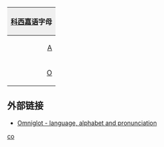 {| style="margin:0.2em auto;padding:0;border:1px solid #ced8df;clear:{{{clear|both}}};width:{{{width|36em}}};"
! colspan="30" style="background:#efefef;"|[[科西嘉语]]字母
|- lang="co"
|style="padding-left:0.15em;text-align:right;"|[[A]]
|style="padding-right:0.15em;text-align:left;"|[[a]]
|style="padding-left:0.15em;text-align:right;"|[[B]]
|style="padding-right:0.15em;text-align:left;"|[[b]]
|style="padding-left:0.15em;text-align:right;"|[[C]]
|style="padding-right:0.15em;text-align:left;"|[[c]]
|style="padding-left:0.15em;text-align:right;"|[[Chj]]
|style="padding-right:0.15em;text-align:left;"|[[chj]]
|style="padding-left:0.15em;text-align:right;"|[[D]]
|style="padding-right:0.15em;text-align:left;"|[[d]]
|style="padding-left:0.15em;text-align:right;"|[[E]]
|style="padding-right:0.15em;text-align:left;"|[[e]]
|style="padding-left:0.15em;text-align:right;"|[[F]]
|style="padding-right:0.15em;text-align:left;"|[[f]]
|style="padding-left:0.15em;text-align:right;"|[[G]]
|style="padding-right:0.15em;text-align:left;"|[[g]]
|style="padding-left:0.15em;text-align:right;"|[[Ghj]]
|style="padding-right:0.15em;text-align:left;"|[[ghj]]
|style="padding-left:0.15em;text-align:right;"|[[H]]
|style="padding-right:0.15em;text-align:left;"|[[h]]
|style="padding-left:0.15em;text-align:right;"|[[I]]
|style="padding-right:0.15em;text-align:left;"|[[i]]
|style="padding-left:0.15em;text-align:right;"|[[J]]
|style="padding-right:0.15em;text-align:left;"|[[j]]
|style="padding-left:0.15em;text-align:right;"|[[L]]
|style="padding-right:0.15em;text-align:left;"|[[l]]
|style="padding-left:0.15em;text-align:right;"|[[M]]
|style="padding-right:0.15em;text-align:left;"|[[m]]
|style="padding-left:0.15em;text-align:right;"|[[N]]
|style="padding-right:0.15em;text-align:left;"|[[n]]
|- lang="co"
|style="padding-left:0.15em;text-align:right;"|[[O]]
|style="padding-right:0.15em;text-align:left;"|[[o]]
|style="padding-left:0.15em;text-align:right;"|[[P]]
|style="padding-right:0.15em;text-align:left;"|[[p]]
|style="padding-left:0.15em;text-align:right;"|[[Q]]
|style="padding-right:0.15em;text-align:left;"|[[q]]
|style="padding-left:0.15em;text-align:right;"|[[R]]
|style="padding-right:0.15em;text-align:left;"|[[r]]
|style="padding-left:0.15em;text-align:right;"|[[S]]
|style="padding-right:0.15em;text-align:left;"|[[s]]
|style="padding-left:0.15em;text-align:right;"|[[T]]
|style="padding-right:0.15em;text-align:left;"|[[t]]
|style="padding-left:0.15em;text-align:right;"|[[U]]
|style="padding-right:0.15em;text-align:left;"|[[u]]
|style="padding-left:0.15em;text-align:right;"|[[V]]
|style="padding-right:0.15em;text-align:left;"|[[v]]
|style="padding-left:0.15em;text-align:right;"|[[Z]]
|style="padding-right:0.15em;text-align:left;"|[[z]]
|&nbsp;
|&nbsp;
|&nbsp;
|&nbsp;
|&nbsp;
|&nbsp;
|&nbsp;
|&nbsp;
|&nbsp;
|&nbsp;
|&nbsp;
|&nbsp;
|}<noinclude>
==外部链接==
*[http://www.omniglot.com/writing/corsican.htm Omniglot - language, alphabet and pronunciation]
[[Category:拉丁字母模板|co]]
</noinclude>